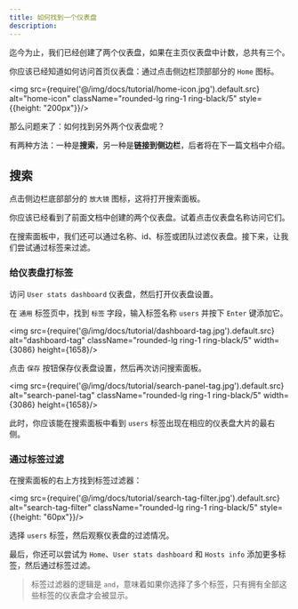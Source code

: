 ```yaml
---
title: 如何找到一个仪表盘
description: 
---
```


迄今为止，我们已经创建了两个仪表盘，如果在主页仪表盘中计数，总共有三个。

你应该已经知道如何访问首页仪表盘：通过点击侧边栏顶部部分的 `Home` 图标。


<img src={require('@/img/docs/tutorial/home-icon.jpg').default.src} alt="home-icon"  className="rounded-lg ring-1 ring-black/5"  style={{height: "200px"}}/>



那么问题来了：如何找到另外两个仪表盘呢？

有两种方法：一种是**搜索**，另一种是**链接到侧边栏**，后者将在下一篇文档中介绍。


## 搜索

点击侧边栏底部部分的 `放大镜` 图标，这将打开搜索面板。

你应该已经看到了前面文档中创建的两个仪表盘。试着点击仪表盘名称访问它们。

在搜索面板中，我们还可以通过名称、id、标签或团队过滤仪表盘。接下来，让我们尝试通过标签来过滤。

### 给仪表盘打标签

访问 `User stats dashboard` 仪表盘，然后打开仪表盘设置。

在 `通用` 标签页中，找到 `标签` 字段，输入标签名称 `users` 并按下 `Enter` 键添加它。

<img src={require('@/img/docs/tutorial/dashboard-tag.jpg').default.src} alt="dashboard-tag"  className="rounded-lg ring-1 ring-black/5"  width={3086} height={1658}/>

点击 `保存` 按钮保存仪表盘设置，然后再次访问搜索面板。

<img src={require('@/img/docs/tutorial/search-panel-tag.jpg').default.src} alt="search-panel-tag"  className="rounded-lg ring-1 ring-black/5"  width={3086} height={1658}/>

此时，你应该能在搜索面板中看到 `users` 标签出现在相应的仪表盘大片的最右侧。

### 通过标签过滤

在搜索面板的右上方找到标签过滤器：

<img src={require('@/img/docs/tutorial/search-tag-filter.jpg').default.src} alt="search-tag-filter"  className="rounded-lg ring-1 ring-black/5"  style={{height: "60px"}}/>

选择 `users` 标签，然后观察仪表盘的过滤情况。

最后，你还可以尝试为 `Home`、`User stats dashboard` 和 `Hosts info` 添加更多标签，然后通过标签过滤。

> 标签过滤器的逻辑是 `and`，意味着如果你选择了多个标签，只有拥有全部这些标签的仪表盘才会被显示。
